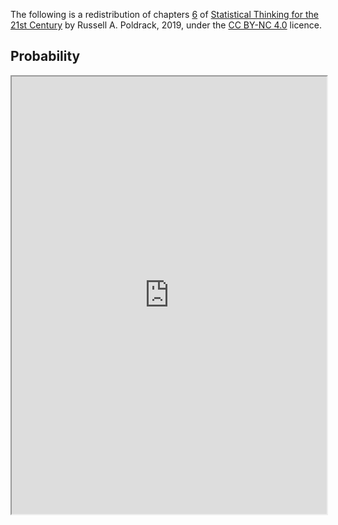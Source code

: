 The following is a redistribution of chapters [6](https://statsthinking21.github.io/statsthinking21-core-site/probability.html) of [Statistical Thinking for the 21st Century](https://statsthinking21.github.io/statsthinking21-core-site/index.html) by Russell A. Poldrack, 2019, under the [CC BY-NC 4.0](https://creativecommons.org/licenses/by-nc/4.0/) licence.

## Probability

<iframe src="https://statsthinking21.github.io/statsthinking21-core-site/probability.html" name="Summarizing data" title="Summarizing data" height="700px" width="100%">

</iframe>
